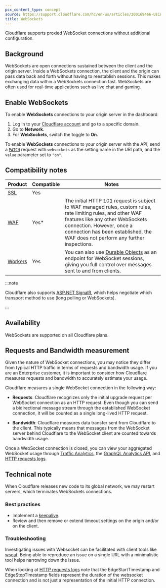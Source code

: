 ```yaml
---
pcx_content_type: concept
source: https://support.cloudflare.com/hc/en-us/articles/200169466-Using-Cloudflare-with-WebSockets
title: WebSockets
---
```



Cloudflare supports proxied WebSocket connections without additional configuration.

## Background

WebSockets are open connections sustained between the client and the origin server. Inside a WebSockets connection, the client and the origin can pass data back and forth without having to reestablish sessions. This makes exchanging data within a WebSockets connection fast. WebSockets are often used for real-time applications such as live chat and gaming.

## Enable WebSockets

<Tabs syncKey="dashPlusAPI"> <TabItem label="Dashboard">

To enable **WebSockets** connections to your origin server in the dashboard:

1. Log in to your [Cloudflare account](https://dash.cloudflare.com) and go to a specific domain.
2. Go to **Network**.
3. For **WebSockets**, switch the toggle to **On**.

</TabItem> <TabItem label="API">

To enable **WebSockets** connections to your origin server with the API, send a [`PATCH`](/api/operations/zone-settings-edit-single-setting) request with `websockets` as the setting name in the URI path, and the `value` parameter set to `"on"`.

</TabItem> </Tabs>

## Compatibility notes

| Product                                  | Compatible | Notes                                                                                                                                                                                                                                                            |
| ---------------------------------------- | ---------- | ---------------------------------------------------------------------------------------------------------------------------------------------------------------------------------------------------------------------------------------------------------------- |
| [SSL](/ssl/)                             | Yes        |                                                                                                                                                                                                                                                                  |
| [WAF](/waf/)                             | Yes\*      | The initial HTTP 101 request is subject to WAF managed rules, custom rules, rate limiting rules, and other WAF features like any other WebSockets connection. However, once a connection has been established, the WAF does not perform any further inspections. |
| [Workers](/workers/examples/websockets/) | Yes        | You can also use [Durable Objects](/durable-objects/) as an endpoint for WebSocket sessions, giving you full control over messages sent to and from clients.                                                                                                     |

:::note

Cloudflare also supports [ASP.NET SignalR](http://signalr.net/), which helps negotiate which transport method to use (long polling or WebSockets).

:::

## Availability

WebSockets are supported on all Cloudflare plans.

## Requests and Bandwidth measurement

Given the nature of WebSocket connections, you may notice they differ from typical HTTP traffic in terms of requests and bandwidth usage. If you are an Enterprise customer, it is important to consider how Cloudflare measures requests and bandwidth to accurately estimate your usage.

Cloudflare measures a single WebSocket connection in the following way:

- **Requests**: Cloudflare recognizes only the initial upgrade request per WebSocket connection as an HTTP request. Even though you can send a bidirectional message stream through the established WebSocket connection, it will be counted as a single long-lived HTTP request.

- **Bandwidth**: Cloudflare measures data transfer sent from Cloudflare to the client. This typically means that messages from the WebSocket server behind Cloudflare to the WebSocket client are counted towards bandwidth usage.

Once a WebSocket connection is closed, you can view your aggregated WebSocket usage through [Traffic Analytics](/analytics/account-and-zone-analytics/zone-analytics/#traffic), the [GraphQL Analytics API](/analytics/graphql-api/), and [HTTP requests logs](/logs/reference/log-fields/zone/http_requests/).

## Technical note

When Cloudflare releases new code to its global network, we may restart servers, which terminates WebSockets connections.

### Best practises

- Implement a [keepalive](https://developer.mozilla.org/en-US/docs/Web/API/WebSockets_API/Writing_WebSocket_servers#pings_and_pongs_the_heartbeat_of_websockets).
- Review and then remove or extend timeout settings on the origin and/or on the client.

### Troubleshooting

Investigating issues with Websocket can be facilitated with client tools like [wscat](https://github.com/websockets/wscat).
Being able to reproduce an issue on a single URL with a minimalistic tool helps narrowing down the issue.

When looking at [HTTP requests logs](/logs/reference/log-fields/zone/http_requests/) note that the EdgeStartTimestamp and EdgeStopTimestamp fields represent the duration of the websocket connection and is not just a representation of the initial HTTP connection.
